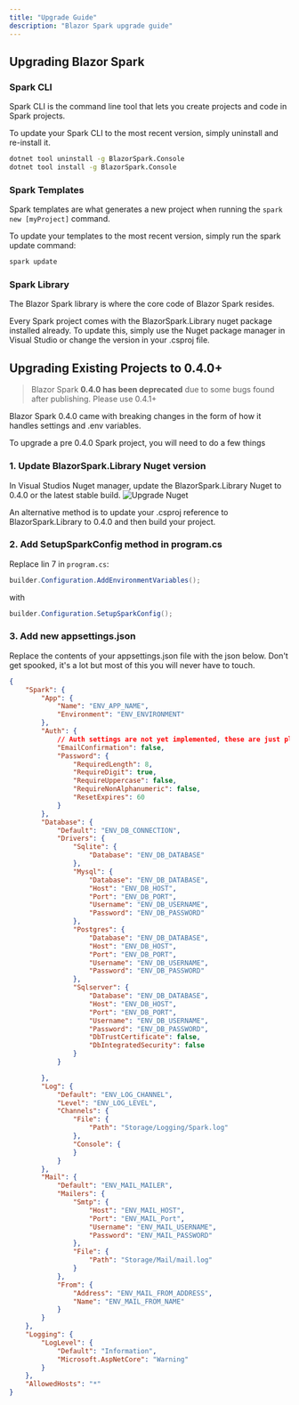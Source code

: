 ```yaml
---
title: "Upgrade Guide"
description: "Blazor Spark upgrade guide"
---
```


## Upgrading Blazor Spark

### Spark CLI
Spark CLI is the command line tool that lets you create projects and code in Spark projects.

To update your Spark CLI to the most recent version, simply uninstall and re-install it.
```bash
dotnet tool uninstall -g BlazorSpark.Console
dotnet tool install -g BlazorSpark.Console
```

### Spark Templates
Spark templates are what generates a new project when running the `spark new [myProject]` command.

To update your templates to the most recent version, simply run the spark update command:
```bash
spark update
```

### Spark Library
The Blazor Spark library is where the core code of Blazor Spark resides.

Every Spark project comes with the BlazorSpark.Library nuget package installed already. To update this, simply use the Nuget package manager in Visual Studio or change the version in your .csproj file.

## Upgrading Existing Projects to 0.4.0+

>
> Blazor Spark **0.4.0 has been deprecated** due to some bugs found after publishing. Please use 0.4.1+
>

Blazor Spark 0.4.0 came with breaking changes in the form of how it handles settings and .env variables.

To upgrade a pre 0.4.0 Spark project, you will need to do a few things

### 1. Update BlazorSpark.Library Nuget version

In Visual Studios Nuget manager, update the BlazorSpark.Library Nuget to 0.4.0 or the latest stable build.
![Upgrade Nuget](/spark-4-0-upgrade.png)

An alternative method is to update your .csproj reference to BlazorSpark.Library to 0.4.0 and then build your project.

### 2. Add SetupSparkConfig method in program.cs
Replace lin 7 in `program.cs`: 
```csharp
builder.Configuration.AddEnvironmentVariables();
```

with 

```csharp
builder.Configuration.SetupSparkConfig();
```

### 3. Add new appsettings.json
Replace the contents of your appsettings.json file with the json below. Don't get spooked, it's a lot but most of this you will never have to touch.
```json
{
    "Spark": {
        "App": {
            "Name": "ENV_APP_NAME",
            "Environment": "ENV_ENVIRONMENT"
        },
        "Auth": {
            // Auth settings are not yet implemented, these are just placeholders
            "EmailConfirmation": false,
            "Password": {
                "RequiredLength": 8,
                "RequireDigit": true,
                "RequireUppercase": false,
                "RequireNonAlphanumeric": false,
                "ResetExpires": 60
            }
        },
        "Database": {
            "Default": "ENV_DB_CONNECTION",
            "Drivers": {
                "Sqlite": {
                    "Database": "ENV_DB_DATABASE"
                },
                "Mysql": {
                    "Database": "ENV_DB_DATABASE",
                    "Host": "ENV_DB_HOST",
                    "Port": "ENV_DB_PORT",
                    "Username": "ENV_DB_USERNAME",
                    "Password": "ENV_DB_PASSWORD"
                },
                "Postgres": {
                    "Database": "ENV_DB_DATABASE",
                    "Host": "ENV_DB_HOST",
                    "Port": "ENV_DB_PORT",
                    "Username": "ENV_DB_USERNAME",
                    "Password": "ENV_DB_PASSWORD"
                },
                "Sqlserver": {
                    "Database": "ENV_DB_DATABASE",
                    "Host": "ENV_DB_HOST",
                    "Port": "ENV_DB_PORT",
                    "Username": "ENV_DB_USERNAME",
                    "Password": "ENV_DB_PASSWORD",
                    "DbTrustCertificate": false,
                    "DbIntegratedSecurity": false
                }
            }

        },
        "Log": {
            "Default": "ENV_LOG_CHANNEL",
            "Level": "ENV_LOG_LEVEL",
            "Channels": {
                "File": {
                    "Path": "Storage/Logging/Spark.log"
                },
                "Console": {
                }
            }
        },
        "Mail": {
            "Default": "ENV_MAIL_MAILER",
            "Mailers": {
                "Smtp": {
                    "Host": "ENV_MAIL_HOST",
                    "Port": "ENV_MAIL_Port",
                    "Username": "ENV_MAIL_USERNAME",
                    "Password": "ENV_MAIL_PASSWORD"
                },
                "File": {
                    "Path": "Storage/Mail/mail.log"
                }
            },
            "From": {
                "Address": "ENV_MAIL_FROM_ADDRESS",
                "Name": "ENV_MAIL_FROM_NAME"
            }
        }
    },
    "Logging": {
        "LogLevel": {
            "Default": "Information",
            "Microsoft.AspNetCore": "Warning"
        }
    },
    "AllowedHosts": "*"
}

```